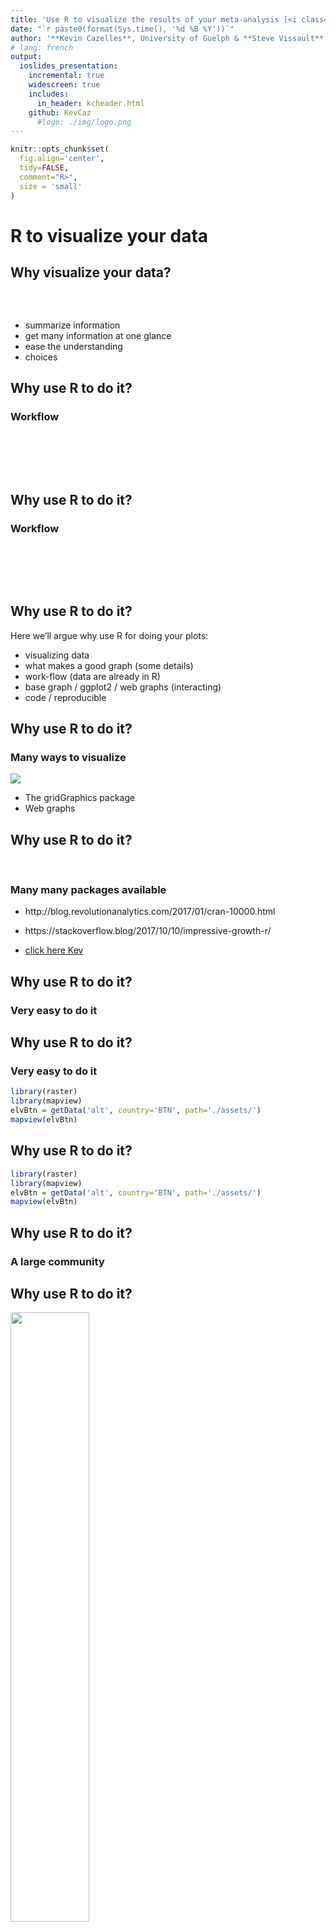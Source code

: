 ```yaml
---
title: 'Use R to visualize the results of your meta-analysis [<i class="fa fa-github" aria-hidden="true"></i>](https://github.com/KevCaz/graphsMetaAnalyses)'
date: "`r paste0(format(Sys.time(), '%d %B %Y'))`"
author: '**Kevin Cazelles**, University of Guelph & **Steve Vissault**, Université de Sherebrook'
# lang: french
output:
  ioslides_presentation:
    incremental: true
    widescreen: true
    includes:
      in_header: kcheader.html
    github: KevCaz
      #logo: ./img/logo.png
---
```





```r
knitr::opts_chunk$set(
  fig.align='center',
  tidy=FALSE,
  comment="R>",
  size = 'small'
)
```



# R to visualize your data  

## Why visualize your data?
<br>

<div class="centered">
<i class="fa fa-table fa-4x" aria-hidden="true"></i>
<span style="display:inline-block; width: 80px;"></span>
<i class="fa fa-bar-chart fa-4x" aria-hidden="true"></i>

<i class="fa fa-question-circle fa-4x" aria-hidden="true"></i>

</div>

- summarize information
- get many information at one glance
- ease the understanding
- choices

<!-- discuss about choice -->



## Why use R to do it?

### Workflow

<br><br>

<i class="fa fa-database fa-4x" aria-hidden="true"></i>&nbsp;
<i class="fa fa-long-arrow-right fa-4x" aria-hidden="true"></i>&nbsp;
<i class="fa fa-table fa-4x" aria-hidden="true"></i>&nbsp;
<i class="fa fa-long-arrow-right fa-4x" aria-hidden="true"></i>&nbsp;
<i class="fa fa-cogs fa-4x" aria-hidden="true"></i>&nbsp;


## Why use R to do it?

### Workflow

<br><br>

<i class="fa fa-database fa-4x" aria-hidden="true"></i>&nbsp;
<i class="fa fa-long-arrow-right fa-4x" aria-hidden="true"></i>&nbsp;
<i class="fa fa-table fa-4x" aria-hidden="true"></i>&nbsp;
<i class="fa fa-long-arrow-right fa-4x" aria-hidden="true"></i>&nbsp;
<i class="fa fa-cogs fa-4x" aria-hidden="true"></i>&nbsp;
<i class="fa fa-long-arrow-right fa-4x" aria-hidden="true"></i>&nbsp;
<i class="fa fa-bar-chart fa-4x" aria-hidden="true"></i>


## Why use R to do it?

Here we'll argue why use R for doing your plots:

  - visualizing data  
  - what makes a good graph (some details)  
  - work-flow (data are already in R)
  - base graph / ggplot2 / web graphs (interacting)
  - code / reproducible

  <i class="fa fa-github" aria-hidden="true"></i>


## Why use R to do it?

### Many ways to visualize

<div class="centered">
![](img/ways.png)
</div>


- The gridGraphics package [<i class="fa fa-file-pdf-o" aria-hidden="true"></i>](https://journal.r-project.org/archive/2015-1/murrell.pdf)  
- Web graphs

## Why use R to do it?

<br>

### Many many packages available

- http://blog.revolutionanalytics.com/2017/01/cran-10000.html

- https://stackoverflow.blog/2017/10/10/impressive-growth-r/

- [click here Kev](http://revolution-computing.typepad.com/.a/6a010534b1db25970b01b8d2594d25970c-pi)


## Why use R to do it?

### Very easy to do it

<div class="centered">
<i class="fa fa-sitemap fa-4x" aria-hidden="true"></i>
</div>


## Why use R to do it?

### Very easy to do it

```r
library(raster)
library(mapview)
elvBtn = getData('alt', country='BTN', path='./assets/')
mapview(elvBtn)
```

## Why use R to do it?

```r
library(raster)
library(mapview)
elvBtn = getData('alt', country='BTN', path='./assets/')
mapview(elvBtn)
```



## Why use R to do it?

### A large community


## Why use R to do it?

<div class="centered">
![](img/extRcover.jpg){width=50%}
</div>












# Common plots used in meta-analyses

## Briefly

<!-- let's aadd a link by figures -->

  - histogram effect size / number of studies   
  - Funnel with Trim and Fill [<i class="fa fa-external-link" aria-hidden="true"></i>](http://www.metafor-project.org/doku.php/plots:funnel_plot_with_trim_and_fill)  
  - regression effect side against and a relevant factor       
  - forest plot
  - authors contribution to the field   
  - baujat plot


## R packages we'll use


```r
library(meta)
m <- metacont(Ne, Me, Se, Nc, Mc, Sc, studlab=paste(author, year), data=data1)
forest(m, xlab="Maximum % fall in FEV1")
```




Fig. 1.3, page 14, Meta Analyse wih R


# Funnel plot from scratch

## Funnel plot from scratch

During this section we'll try to create our own funnel plot:

  - par
  - background
  - axes
  - points/lines
  - titles
  - legend
  - landmarks
  - export your plot



Wolfgang Viechtbauer author `metafor`
Guido Schwarzer author of meta https://cran.r-project.org/web/packages/meta/meta.pdf

# Let's practice

## Reproduce the figures in Vellend et al. 2014


# Let's have some fun

## WordCloud


## Network of co-authors

Here, I'll try to provide further insights. To do so,
we'll show a couple of plots such as:

  - Wordcloud
  - Network of co-authors



# Resources

## Useful links

- task view: https://cran.r-project.org/web/views/MetaAnalysis.html
- at least 3 books:

  1. Chen, Ding-Geng, and Karl E. Peace. [Applied Meta-Analysis with R](https://www.crcpress.com/Applied-Meta-Analysis-with-R/Chen-Peace/p/book/9781466505995). Chapman & Hall/CRC Biostatistics Series. Boca Raton: CRC Press/Taylor & Francis Group, 2013.  + [companion website](Website http://portal.uni-freiburg.de/imbi/lehre/lehrbuecher/meta-analysis-with-r)

  2. Schwarzer, Guido, James R. Carpenter, and Gerta Rücker. [Meta-Analysis with R](http://www.springer.com/us/book/9783319214153). Use R! Cham: Springer International Publishing, 2015. https://doi.org/10.1007/978-3-319-21416-0.



# That's all folks



## cool2

<div class="columns-2">

  - Bullet 1
  - Bullet 2
  - Bullet 3
</div> -->

